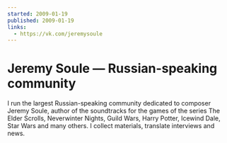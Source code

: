 ```yaml
---
started: 2009-01-19
published: 2009-01-19
links:
  - https://vk.com/jeremysoule
---
```


# Jeremy Soule — Russian-speaking community

I run the largest Russian-speaking community dedicated to composer Jeremy Soule, author of the soundtracks for the games
of the series The Elder Scrolls, Neverwinter Nights, Guild Wars, Harry Potter, Icewind Dale, Star Wars and many others.
I collect materials, translate interviews and news.
